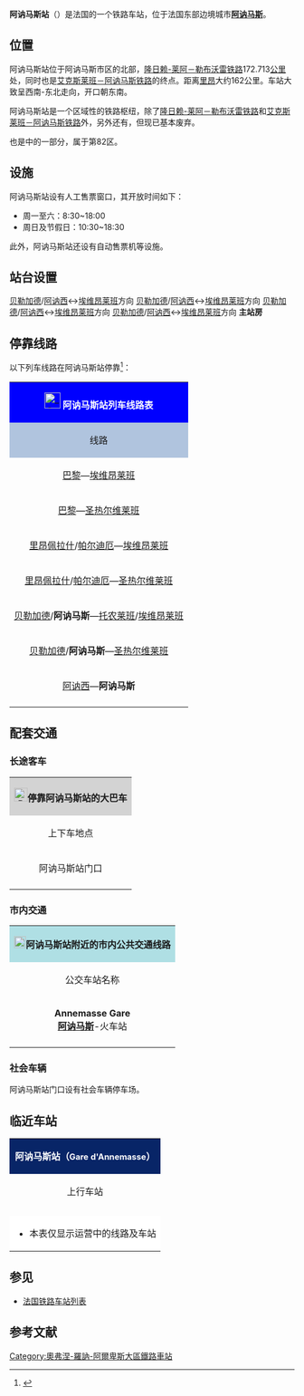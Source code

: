 {{noteTA|G1=法国地名}}
{{Infobox station
| name          = [[File:Sncf-logo.svg|32x32px]]阿讷马斯站<br>{{lang|fr|Gare d'Annemasse}} 
| type          = [[法国铁路|法国铁路]]
| image = File:Gare SNCF, Annemasse, France.jpg
| image_caption = 阿讷马斯站
| address       = {{FRA}}[[上萨瓦省|上萨瓦省]][[阿讷马斯|阿讷马斯]]
| latd          = 46
| latm          = 11
| lats          = 58
| latNS         = N
| longd         = 6
| longm         = 14
| longs         = 11
| longEW        = E
| operator = [[File:_Sncf-logo.svg|32x32px]]
| coordinates_display = yes
| iso_region    = FR
| line          = 
* [[艾克斯莱班－阿讷马斯铁路|艾克斯莱班－阿讷马斯铁路]]
* [[隆日赖-莱阿－勒布沃雷铁路|隆日赖-莱阿－勒布沃雷铁路]]
| structure           = 地面
| levels              = 1层
| platform      = 3
| tracks        = 5
| elevation = 435米
| opened        = 1880年8月30日
| rebuilt =
| status = 使用中
| closed        = 
| passengers= 780,106人次<ref>{{Cite web|url=https://ressources.data.sncf.com/explore/dataset/frequentation-gares/?sort=voyageurs_2014&q=annemasse|title=Fréquentation en gares|accessdate=2017-03-03|author=SNCF|date=|language=法语|publisher=SNCF Open Data|archive-date=2019-07-13|archive-url=https://web.archive.org/web/20190713165846/https://ressources.data.sncf.com/explore/dataset/frequentation-gares/?sort=voyageurs_2014&q=annemasse|dead-url=no}}</ref>
| pass_year= 2015年
| ADA                 = 
| station_type = 客运车站，兼办货运业务
| connections = 
* {{link-fr|上萨瓦省城际客运|Réseau interurbain de Haute-Savoie}}
* {{link-fr|阿讷马斯城市公共交通|Transports annemassiens collectifs}}
| route_map =
| map_locator   = 
| note =
| services = [[TGV|TGV]]<br>[[法国大区列车|TER]]
}}

'''阿讷马斯站'''（{{lang-fr|Gare d'Annemasse}}）是法国的一个铁路车站，位于法国东部边境城市'''[[阿讷马斯|阿讷马斯]]'''。

==位置==

阿讷马斯站位于阿讷马斯市区的北部，[[隆日赖-莱阿－勒布沃雷铁路|隆日赖-莱阿－勒布沃雷铁路]]172.713[[公里点|公里]]处，同时也是[[艾克斯莱班－阿讷马斯铁路|艾克斯莱班－阿讷马斯铁路]]的终点。距离[[里昂帕尔迪厄站|里昂]]大约162公里。车站大致呈西南-东北走向，开口朝东南。

阿讷马斯站是一个区域性的铁路枢纽，除了[[隆日赖-莱阿－勒布沃雷铁路|隆日赖-莱阿－勒布沃雷铁路]]和[[艾克斯莱班－阿讷马斯铁路|艾克斯莱班－阿讷马斯铁路]]外，另外还有{{link-fr|阿讷马斯－日内瓦铁路|Ligne d'Annemasse à Genève-Eaux-Vives (frontière)}}，但现已基本废弃。

{{link-fr|阿讷马斯城市公共交通|Transports annemassiens collectifs}}也是{{link-fr|法瑞综合公共交通系统|Unireso}}中的一部分，属于第82区。

==设施==

阿讷马斯站设有人工售票窗口，其开放时间如下：

* 周一至六：8:30~18:00
* 周日及节假日：10:30~18:30

此外，阿讷马斯站还设有自动售票机等设施。

==站台设置==
{{RailStStart|西北}}
{{RailStLine|||货运通过线||| ||}}
{{RailStLine|||（基本废弃）}}
{{RailStPlatform|岛| |||}}
{{RailStLine|D|| ||| ||}}[[贝勒加德站|贝勒加德]]/[[阿讷西站|阿讷西]]↔[[埃维昂莱班站|埃维昂莱班]]方向
{{RailStLine|C||}}[[贝勒加德站|贝勒加德]]/[[阿讷西站|阿讷西]]↔[[埃维昂莱班站|埃维昂莱班]]方向
{{RailStPlatform|岛| |||}}
{{RailStLine|B|| ||| ||}}[[贝勒加德站|贝勒加德]]/[[阿讷西站|阿讷西]]↔[[埃维昂莱班站|埃维昂莱班]]方向
{{RailStLine|A||}}[[贝勒加德站|贝勒加德]]/[[阿讷西站|阿讷西]]↔[[埃维昂莱班站|埃维昂莱班]]方向
{{RailStPlatform|侧d||1T||}}
'''主站房'''
{{RailStEnd|东南}}

== 停靠线路 ==

{{动态列表|最后更新时间：2017年3月3日。本章节内容仅供参考，不排除因施工或罢工而引发的临时性变更。欢迎修正和补充}}

以下列车线路在阿讷马斯站停靠<ref>{{Cite web|url=https://www.ter.sncf.com/auvergne-rhone-alpes/gares/87745497/Annemasse/pratique|title=GARE ANNEMASSE|accessdate=2017-03-03|author=SNCF|date=|language=法语|publisher=TER Auvergne-Rhône-Alpes|archive-date=2019-07-13|archive-url=https://web.archive.org/web/20190713165903/https://www.sncf.com/fr/offres-voyageurs/voyager-en-train/ter|dead-url=no}}</ref>：

{| class="wikitable mw-collapsible" 
|colspan="5" style="background:#0000FF" align="center" |[[File:_Sncf-logo.svg|28x28px]] <font color=#FFFFFF>'''阿讷马斯站列车线路表'''</font>
|-
!style="background:#B0C4DE"| 线路
!style="background:#B0C4DE"|车种
!style="background:#B0C4DE"|上一站
!style="background:#B0C4DE"|下一站
!style="background:#B0C4DE"|大致运行频率{{noteTag|name=noteA}}
|-
|[[巴黎里昂车站|巴黎]]—[[埃维昂莱班站|埃维昂莱班]]
| rowspan="2" align="center" |'''[[TGV|TGV]]'''
|[[贝勒加德站|贝勒加德]]
|[[托农莱班站|托农莱班]]
|{{noteTag|name=noteB}}
|-
|[[巴黎里昂车站|巴黎]]—[[圣热尔维莱班勒法耶站|圣热尔维莱班]]
|[[贝勒加德站|贝勒加德]]
|[[克吕斯站|克吕斯]]
|{{noteTag|name=noteB}}
|-
|[[里昂佩拉什站|里昂佩拉什]]/[[里昂帕尔迪厄站|帕尔迪厄]]—[[埃维昂莱班站|埃维昂莱班]]
| rowspan="5" align="center"|'''[[法国大区列车|TER]]'''
| rowspan="2"|{{link-fr|圣于连昂热讷瓦站|Gare de Saint-Julien-en-Genevoix|圣于连昂热讷瓦}}
|[[马希伊站|马希伊]]
| rowspan="2"|每天2~8趟{{noteTag|name=noteC}}
|-
|[[里昂佩拉什站|里昂佩拉什]]/[[里昂帕尔迪厄站|帕尔迪厄]]—[[圣热尔维莱班勒法耶站|圣热尔维莱班]]
|[[雷尼耶站|雷尼耶]]
|-
|[[贝勒加德站|贝勒加德]]/'''阿讷马斯'''—[[托农莱班站|托农莱班]]/[[埃维昂莱班站|埃维昂莱班]]
|{{link-fr|圣于连昂热讷瓦站|Gare de Saint-Julien-en-Genevoix|圣于连昂热讷瓦}}/（起点）
|[[马希伊站|马希伊]]
|每天6趟左右
|-
|[[贝勒加德站|贝勒加德]]/'''阿讷马斯'''—[[圣热尔维莱班勒法耶站|圣热尔维莱班]]
|{{link-fr|圣于连昂热讷瓦站|Gare de Saint-Julien-en-Genevoix|圣于连昂热讷瓦}}/（起点）
|[[雷尼耶站|雷尼耶]]
|每天8趟左右
|-
|[[阿讷西站|阿讷西]]—'''阿讷马斯'''
|[[雷尼耶站|雷尼耶]]
|（终点）
|每天6趟左右
|-
|colspan="5" style="background:#FFFFFF"|{{noteFoot|1=
{{noteTag|name=noteA|1=在本栏中，往返1次为"1趟"}}
{{noteTag|name=noteB|1=仅冬季周末及特定时段运行}}
{{noteTag|name=noteC|1=由里昂前往埃维昂和圣热尔维莱班方向的列车在里昂和阿讷马斯之间重联运行，并在阿讷马斯站内解编；返程亦然}}
}}
|}

==配套交通==
===长途客车===

{| class="wikitable mw-collapsible" 
|colspan="3" align="center" style="background:#D3D3D3" |[[File:BSicon_BUS.svg|24x24px]]'''停靠阿讷马斯站的大巴车'''
|-
!align="center" |上下车地点
!align="center" |运营单位
!align="center" |主要目的地{{noteTag|name=noteA}}
|-
|align="center" rowspan="2"|阿讷马斯站门口
|align="center" |{{link-fr|上萨瓦省城际客运|Réseau interurbain de Haute-Savoie}}<br>LIHSA{{noteTag|name=noteC}}
|
* 11线：[[圣于连昂热讷瓦|圣于连昂热讷瓦]]
* T73线：[[阿讷西|阿讷西]]、[[日内瓦|日内瓦]]
* 101线：[[楠日_(上萨瓦省)|楠日]]、[[克吕斯|克吕斯]]
* 102线：[[菲兰日|菲兰日]]、[[塔南日|塔南日]]、{{link-fr|锡费尔阿舍瓦勒|Sixt-Fer-à-Cheval}}
* 112线：[[菲兰日|菲兰日]]、{{link-fr|博埃日|Boëge}}、{{link-fr|贝勒沃|Bellevaux (Haute-Savoie)}}
* 141线：[[圣塞尔格|圣塞尔格]]、{{link-fr|邦斯昂沙布莱|Bons-en-Chablais}}、[[托农莱班|托农莱班]]
* 151线：[[圣塞尔格|圣塞尔格]]、[[杜韦讷|杜韦讷]]、[[托农莱班|托农莱班]]
|-
|align="center" |[[SNCF|SNCF]]<br>Car TER{{noteTag|name=noteB}}
|
* 03线：[[圣热尔维莱班|圣热尔维莱班]]
* 40线：[[贝勒加德|贝勒加德]]、[[托农莱班|托农莱班]]、[[埃维昂莱班|埃维昂莱班]]
* 41线：[[阿讷西|阿讷西]]、[[福龙河畔拉罗什|福龙河畔拉罗什]]、[[日内瓦|日内瓦]]
* ''当某条铁路线施工或罢工时，SNCF可能也会提供途径该线路沿途站点的大巴车''
|-
|colspan="3" style="background:#FFFFFF"|{{noteFoot|1=
{{noteTag|name=noteA|1=本栏不包括可以联程中转前往的目的地}}
{{noteTag|name=noteB|1=其车票可与SNCF的同线路车票通用}}
{{noteTag|name=noteC|1=部分城际客运线路仅周一至五开行}}
}}
|}

===市内交通===

{| class="wikitable mw-collapsible" 
|colspan="3" align="center" style="background:#AFDFE4"|[[File:Bus-logo.svg|21x21px]]'''阿讷马斯站附近的市内公共交通线路'''
|-
!align="center" |公交车站名称
!align="center" |位置
!align="center" |停靠线路{{noteTag|name=noteA}}<ref>{{Cite web|url=https://www.reseau-tac.fr/cartes-lignes|title=Cartes des lignes|accessdate=2017-03-04|author=TAC|date=|language=法语|publisher=TAC|archive-url=https://web.archive.org/web/20170204103436/https://www.reseau-tac.fr/cartes-lignes|archive-date=2017-02-04|dead-url=yes}}</ref>
|-
|align="center"|'''Annemasse Gare'''<br>'''[[阿讷马斯|阿讷马斯]]'''-火车站
|阿讷马斯站门口
|
* T1路{{noteTag|name=noteB}}：'''[[阿讷马斯|阿讷马斯]]'''-让·莫奈高中 ↔ '''[[阿讷马斯|阿讷马斯]]'''-穆瓦勒苏拉海关
* T2路{{noteTag|name=noteB}}：'''[[加亚尔|加亚尔]]'''-加亚尔-福萨尔 ↔ '''[[维尔拉格朗|维尔拉格朗]]'''-阿勒泰阿
* 5路{{noteTag|name=noteB}}：'''[[埃特朗比耶尔|埃特朗比耶尔]]'''-市政府 ↔ '''[[阿尔沃河畔孔塔米讷|阿尔沃河畔孔塔米讷]]'''-芬德洛勒医院
* 61路：'''[[阿讷马斯|阿讷马斯]]'''-火车站 ↔ '''[[日内瓦|日内瓦（瑞士）]]'''-[[日内瓦科尔纳万车站|科尔纳万火车站]]
* DA线{{noteTag|name=noteC}}：'''[[加亚尔|加亚尔]]'''-加亚尔-福萨尔 ↔ '''[[维尔拉格朗|维尔拉格朗]]'''-普雷代普朗
|-
|colspan="3" style="background:#FFFFFF"|{{noteFoot|1=
{{noteTag|name=noteA|1='''粗体字'''代表该站所在的市镇；中文名称非官方正式翻译，仅供参考}}
{{noteTag|name=noteB|1=周日及节假日停运}}
{{noteTag|name=noteC|1=仅周日及节假日开行}}
}}
|}

===社会车辆===

阿讷马斯站门口设有社会车辆停车场。

==临近车站==

{|class="wikitable mw-collapsible" style="margin: 0 auto; width:42em;"
|colspan="3"  style="background:#082567" align="center"|<font color=#FFFFFF>'''阿讷马斯站（<span style="font-size:11pt;">Gare d'Annemasse</span>）'''</font>
|-
!上行车站
!线路
!下行车站
|-
|align="center" |{{link-fr|雷尼耶站|Gare de Reigniers}}
|align="center" |'''[[艾克斯莱班－阿讷马斯铁路|艾克斯莱班－阿讷马斯铁路]]'''
|align="center" |（终点）
|-
|align="center" |{{link-fr|圣于连昂热讷瓦站|Gare de Saint-Julien-en-Genevoix}}
|align="center" |'''[[隆日赖-莱阿－勒布沃雷铁路|隆日赖-莱阿－勒布沃雷铁路]]'''
|align="center" |{{link-fr|马希伊站|Gare de Machilly}}
|-
|colspan="3" style="background:#FFFFFF"|
*本表仅显示运营中的线路及车站
|}

==参见==
* [[法国铁路车站列表|法国铁路车站列表]]

== 参考文献 ==
{{Reflist}}

{{法国主要火车站列表}}

[[Category:奧弗涅-羅訥-阿爾卑斯大區鐵路車站|Category:奧弗涅-羅訥-阿爾卑斯大區鐵路車站]]